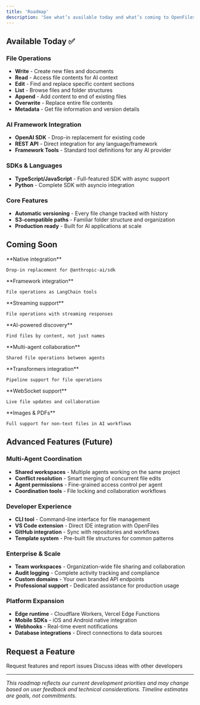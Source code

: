 ```yaml
---
title: 'Roadmap'
description: 'See what’s available today and what’s coming to OpenFiles.'
---
```


## Available Today ✅

### File Operations
- **Write** - Create new files and documents
- **Read** - Access file contents for AI context
- **Edit** - Find and replace specific content sections  
- **List** - Browse files and folder structures
- **Append** - Add content to end of existing files
- **Overwrite** - Replace entire file contents
- **Metadata** - Get file information and version details

### AI Framework Integration
- **OpenAI SDK** - Drop-in replacement for existing code
- **REST API** - Direct integration for any language/framework
- **Framework Tools** - Standard tool definitions for any AI provider

### SDKs & Languages
- **TypeScript/JavaScript** - Full-featured SDK with async support
- **Python** - Complete SDK with asyncio integration

### Core Features
- **Automatic versioning** - Every file change tracked with history
- **S3-compatible paths** - Familiar folder structure and organization
- **Production ready** - Built for AI applications at scale

## Coming Soon


<CardGroup cols={2}>
  <Card title="Anthropic Claude" icon="brain">
    **Native integration**
    
    Drop-in replacement for @anthropic-ai/sdk
  </Card>
  
  <Card title="LangChain Tools" icon="link">
    **Framework integration**
    
    File operations as LangChain tools
  </Card>
  
  <Card title="Vercel AI SDK" icon="triangle">
    **Streaming support**
    
    File operations with streaming responses
  </Card>
  
  <Card title="Semantic Search" icon="magnifying-glass">
    **AI-powered discovery**
    
    Find files by content, not just names
  </Card>
  <Card title="AutoGen" icon="users">
    **Multi-agent collaboration**
    
    Shared file operations between agents
  </Card>
  
  <Card title="Hugging Face" icon="face-smile">
    **Transformers integration**
    
    Pipeline support for file operations
  </Card>
  
  <Card title="Real-time Sync" icon="arrows-rotate">
    **WebSocket support**
    
    Live file updates and collaboration
  </Card>
  
  <Card title="Binary File Support" icon="image">
    **Images & PDFs**
    
    Full support for non-text files in AI workflows
  </Card>
</CardGroup>

## Advanced Features (Future)

### Multi-Agent Coordination
- **Shared workspaces** - Multiple agents working on the same project
- **Conflict resolution** - Smart merging of concurrent file edits
- **Agent permissions** - Fine-grained access control per agent
- **Coordination tools** - File locking and collaboration workflows

### Developer Experience
- **CLI tool** - Command-line interface for file management
- **VS Code extension** - Direct IDE integration with OpenFiles
- **GitHub integration** - Sync with repositories and workflows
- **Template system** - Pre-built file structures for common patterns

### Enterprise & Scale  
- **Team workspaces** - Organization-wide file sharing and collaboration
- **Audit logging** - Complete activity tracking and compliance
- **Custom domains** - Your own branded API endpoints
- **Professional support** - Dedicated assistance for production usage

### Platform Expansion
- **Edge runtime** - Cloudflare Workers, Vercel Edge Functions
- **Mobile SDKs** - iOS and Android native integration
- **Webhooks** - Real-time event notifications
- **Database integrations** - Direct connections to data sources

## Request a Feature

<CardGroup cols={2}>
  <Card title="GitHub Issues" icon="github" href="https://github.com/openfiles-ai/openfiles/issues">
    Request features and report issues
  </Card>
  <Card title="Discord Community" icon="discord" href="https://discord.gg/openfiles">
    Discuss ideas with other developers
  </Card>
</CardGroup>

---

*This roadmap reflects our current development priorities and may change based on user feedback and technical considerations. Timeline estimates are goals, not commitments.*